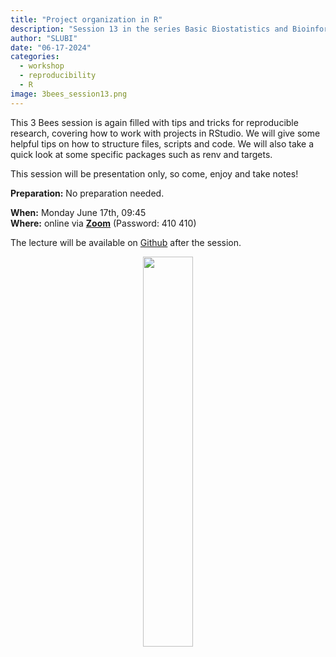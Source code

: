 ```yaml
---
title: "Project organization in R"
description: "Session 13 in the series Basic Biostatistics and Bioinformatics"
author: "SLUBI"
date: "06-17-2024"
categories:
  - workshop
  - reproducibility
  - R
image: 3bees_session13.png
---
```


This 3 Bees session is again filled with tips and tricks for reproducible research, covering how to work with projects in RStudio. We will give some helpful tips on how to structure files, scripts and code. We will also take a quick look at some specific packages such as renv and targets.

This session will be presentation only, so come, enjoy and take notes!
 
**Preparation:** No preparation needed. 
 
**When:** Monday June 17th, 09:45 \
**Where:** online via **[Zoom](https://slu-se.zoom.us/j/69486568642)** (Password: 410 410)

The lecture will be available on [Github](https://github.com/SLUBioinformaticsInfrastructure/Three_Bees_Workshop_Series) after the session.

<center>
![](../../../images/3bees_fulltext_ampersand2.png){.class width=40%}